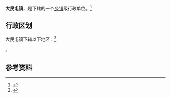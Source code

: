{{中国乡级行政区|21/01/81/106/000}}

'''大民屯镇'''，是{{PRC admin/fullname|21/01/81/106/000|3}}下辖的一个[[乡镇|乡镇]]级行政单位。<ref>{{PRC admin/ref sgc|{{PRC admin/parent|21/01/81/106/000}}}}</ref>

== 行政区划 ==

大民屯镇下辖以下地区：<ref>{{PRC admin/ref sgc|21/01/81/106/000}}</ref>

{{PRC admin/children|21/01/81/106/000}}。

== 参考资料 ==

{{reflist}}

{{行政区划小作品}}
{{PRC admin/navcat|21/01/81/106/000}}
